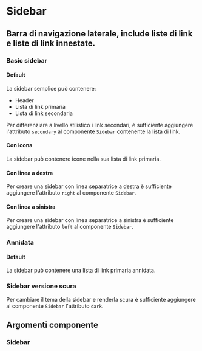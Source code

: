 
<Meta title='Documentazione/Menu di navigazione/Sidebar' of={Sidebar} />

# Sidebar

## Barra di navigazione laterale, include liste di link e liste di link innestate.

### Basic sidebar

#### Default

La sidebar semplice può contenere:

- Header
- Lista di link primaria
- Lista di link secondaria

Per differenziare a livello stilistico i link secondari, è sufficiente aggiungere l'attributo `secondary` al componente `Sidebar` contenente la <LinkTo kind="documentazione-organizzare-i-contenuti-linklist--page">lista di link</LinkTo>.

<Canvas>
  <Story id='componenti-sidebar--basic-sidebar' />
</Canvas>

#### Con icona

La sidebar può contenere icone nella sua <LinkTo kind="documentazione-organizzare-i-contenuti-linklist--page">lista di link</LinkTo> primaria.

<Canvas>
  <Story id='componenti-sidebar--con-icona' />
</Canvas>

#### Con linea a destra

Per creare una sidebar con linea separatrice a destra è sufficiente aggiungere l'attributo `right` al componente `Sidebar`.

<Canvas>
  <Story id='componenti-sidebar--con-linea-a-destra' />
</Canvas>

#### Con linea a sinistra

Per creare una sidebar con linea separatrice a sinistra è sufficiente aggiungere l'attributo `left` al componente `Sidebar`.

<Canvas>
  <Story id='componenti-sidebar--con-linea-a-sinistra' />
</Canvas>

### Annidata

#### Default

La sidebar può contenere una <LinkTo kind="documentazione-organizzare-i-contenuti-liste-di-link--page">lista di link</LinkTo> primaria annidata.

<Canvas>
  <Story id='componenti-sidebar--annidata' />
</Canvas>

### Sidebar versione scura

Per cambiare il tema della sidebar e renderla scura è sufficiente aggiungere al componente `Sidebar` l'attributo `dark`.

<Canvas>
  <Story id='componenti-sidebar--sidebar-versione-scura' />
</Canvas>

## Argomenti componente

### Sidebar

<ArgsTable of={Sidebar} />
